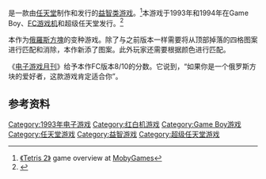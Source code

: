 {{NoteTA
| G1=Games
}}

{{vgname|俄罗斯方块Flash|ja=テトリスフラッシュ|en=Tetris 2|diff=yes}}是一款由[[任天堂|任天堂]]制作和发行的[[益智类游戏|益智类游戏]]。<ref name="mobygames">[http://www.mobygames.com/game/tetris-2 《Tetris 2》] {{Wayback|url=http://www.mobygames.com/game/tetris-2 |date=20160302213951 }} game overview at [[MobyGames|MobyGames]]</ref>本游戏于1993年和1994年在Game Boy、[[FC游戏机|FC游戏机]]和超级任天堂发行。<ref name="gamefaqs">{{cite web| url = http://www.gamefaqs.com/nes/587697-tetris-2/data| title = Release information| publisher = [[GameFAQs|GameFAQs]]| date = | accessdate = 2016-02-19| archive-date = 2016-03-06| archive-url = https://web.archive.org/web/20160306201005/http://www.gamefaqs.com/nes/587697-tetris-2/data| dead-url = no}}</ref>

本作为[[俄羅斯方塊|俄羅斯方塊]]的变种游戏。除了与之前版本一样需要将从顶部掉落的四格图案进行匹配和消除，本作新添了图案。此外玩家还需要根据颜色进行匹配。

《[[电子游戏月刊|电子游戏月刊]]》给予本作FC版本8/10的分数。它说到，“如果你是一个俄罗斯方块的爱好者，这款游戏肯定适合你”。

== 参考资料 ==
{{Reflist}}

{{俄罗斯方块}}

{{DEFAULTSORT:Tetris Flash}}
[[Category:1993年电子游戏|Category:1993年电子游戏]]
[[Category:红白机游戏|Category:红白机游戏]]
[[Category:Game_Boy游戏|Category:Game Boy游戏]]
[[Category:任天堂游戏|Category:任天堂游戏]]
[[Category:益智游戏|Category:益智游戏]]
[[Category:超级任天堂游戏|Category:超级任天堂游戏]]

{{puzzle-videogame-stub}}
{{nintendo-stub}}